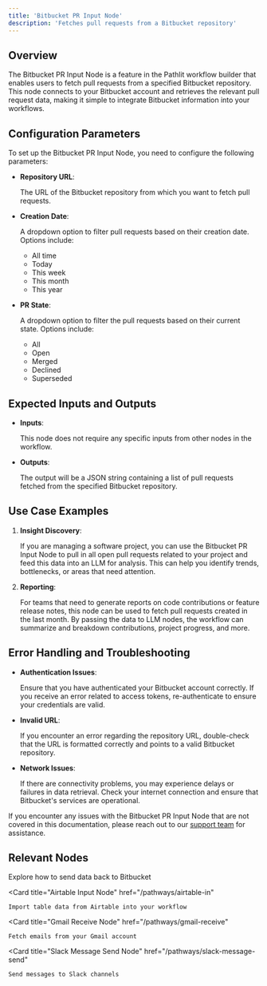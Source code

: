 ```yaml
---
title: 'Bitbucket PR Input Node'
description: 'Fetches pull requests from a Bitbucket repository'
---
```


## Overview
The Bitbucket PR Input Node is a feature in the Pathlit workflow builder that enables users to fetch pull requests from a specified Bitbucket repository. This node connects to your Bitbucket account and retrieves the relevant pull request data, making it simple to integrate Bitbucket information into your workflows.

## Configuration Parameters

To set up the Bitbucket PR Input Node, you need to configure the following parameters:

* **Repository URL**:

    The URL of the Bitbucket repository from which you want to fetch pull requests.

* **Creation Date**:

    A dropdown option to filter pull requests based on their creation date. Options include:

    - All time
    - Today
    - This week
    - This month
    - This year

* **PR State**:

    A dropdown option to filter the pull requests based on their current state. Options include:

    - All
    - Open
    - Merged
    - Declined
    - Superseded

## Expected Inputs and Outputs
- **Inputs**:

  This node does not require any specific inputs from other nodes in the workflow.

- **Outputs**:

  The output will be a JSON string containing a list of pull requests fetched from the specified Bitbucket repository.

## Use Case Examples
1. **Insight Discovery**:

    If you are managing a software project, you can use the Bitbucket PR Input Node to pull in all open pull requests related to your project and feed this data into an LLM for analysis. This can help you identify trends, bottlenecks, or areas that need attention.

2. **Reporting**:

    For teams that need to generate reports on code contributions or feature release notes, this node can be used to fetch pull requests created in the last month. By passing the data to LLM nodes, the workflow can summarize and breakdown contributions, project progress, and more.

## Error Handling and Troubleshooting
- **Authentication Issues**:

    Ensure that you have authenticated your Bitbucket account correctly. If you receive an error related to access tokens, re-authenticate to ensure your credentials are valid.

- **Invalid URL**:

    If you encounter an error regarding the repository URL, double-check that the URL is formatted correctly and points to a valid Bitbucket repository.

- **Network Issues**:

    If there are connectivity problems, you may experience delays or failures in data retrieval. Check your internet connection and ensure that Bitbucket's services are operational.

If you encounter any issues with the Bitbucket PR Input Node that are not covered in this documentation, please reach out to our [support team](mailto:dev@pathlit.ai) for assistance.

## Relevant Nodes
<CardGroup>
  <Card
    title="Bitbucket Output Node"
    href="/pathways/bitbucket-output"
  >
    Explore how to send data back to Bitbucket
  </Card>

  <Card
    title="Airtable Input Node"
    href="/pathways/airtable-in"
  >
    Import table data from Airtable into your workflow
  </Card>

  <Card
    title="Gmail Receive Node"
    href="/pathways/gmail-receive"
  >
    Fetch emails from your Gmail account
  </Card>

  <Card
    title="Slack Message Send Node"
    href="/pathways/slack-message-send"
  >
    Send messages to Slack channels
  </Card>
</CardGroup>